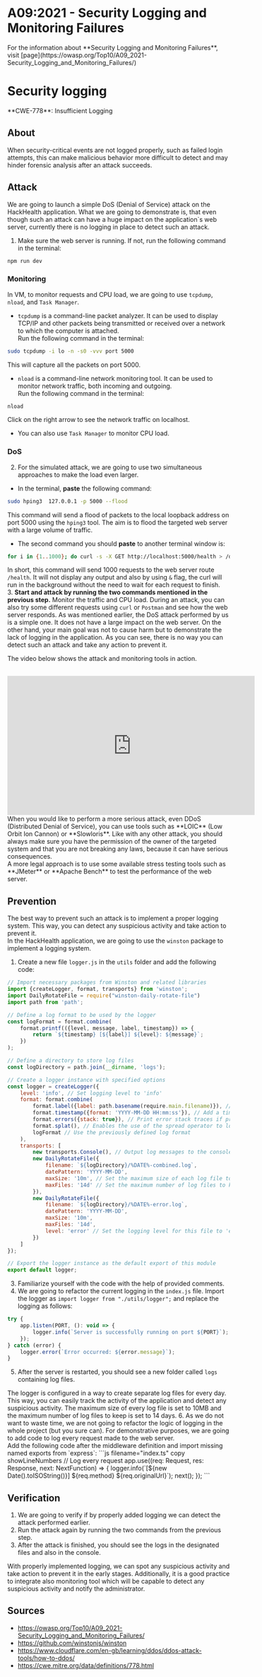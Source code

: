 
# A09:2021 - Security Logging and Monitoring Failures

<Callout type="info" emoji="ℹ️">
For the information about **Security Logging and Monitoring Failures**, visit [page](https://owasp.org/Top10/A09_2021-Security_Logging_and_Monitoring_Failures/)
</Callout>

# Security logging

<Callout type="warning" emoji="🔍">
    **CWE-778**: Insufficient Logging
</Callout>

## About
When security-critical events are not logged properly, such as failed login attempts, this can make malicious behavior more difficult to detect and may hinder forensic analysis after an attack succeeds.

## Attack
We are going to launch a simple DoS (Denial of Service) attack on the HackHealth application. What we are going to demonstrate is, that even though such an attack can have a huge impact on the application`s web server, currently there is no logging in place to detect such an attack.

1. Make sure the web server is running. If not, run the following command in the terminal:
  ```bash
  npm run dev
  ```
### Monitoring
In VM, to monitor requests and CPU load, we are going to use `tcpdump`, `nload`, and `Task Manager`. <br />
  * `tcpdump` is a command-line packet analyzer. It can be used to display TCP/IP and other packets being transmitted or received over a network to which the computer is attached. <br />
Run the following command in the terminal:
  ```bash
  sudo tcpdump -i lo -n -s0 -vvv port 5000
  ```
This will capture all the packets on port 5000. <br />
  * `nload` is a command-line network monitoring tool. It can be used to monitor network traffic, both incoming and outgoing. <br />
Run the following command in the terminal:
  ```bash
  nload
  ```
Click on the right arrow to see the network traffic on localhost. <br />
   * You can also use `Task Manager` to monitor CPU load. <br />
### DoS
2. For the simulated attack, we are going to use two simultaneous approaches to make the load even larger. <br />
  - In the terminal, **paste** the following command:
  ```bash
  sudo hping3  127.0.0.1 -p 5000 --flood
  ```
This command will send a flood of packets to the local loopback address on port 5000 using the `hping3` tool. The aim is to flood the targeted web server with a large volume of traffic.
  - The second command you should **paste** to another terminal window is:
  ```bash
  for i in {1..1000}; do curl -s -X GET http://localhost:5000/health > /dev/null & done
  ```
In short, this command will send 1000 requests to the web server route `/health`. It will not display any output and also by using `&` flag, the curl will run in the background without the need to wait for each request to finish. <br />
3. **Start and attack by running the two commands mentioned in the previous step.**
Monitor the traffic and CPU load. During an attack, you can also try some different requests using `curl` or `Postman` and see how the web server responds.
<Callout type="info" emoji="ℹ️">
    As was mentioned earlier, the DoS attack performed by us is a simple one. It does not have a large impact on the web
    server. On the other hand, your main goal was not to cause harm but to demonstrate the lack of logging in the
    application. As you can see, there is no way you can detect such an attack and take any action to prevent it.
</Callout>

The video below shows the attack and monitoring tools in action. <br />
<br/>
<iframe width="560" height="315" src="https://www.youtube.com/embed/Ijs6DEaTbss" title="YouTube video player"
        frameborder="0"
        allow="accelerometer; autoplay; clipboard-write; encrypted-media; gyroscope; picture-in-picture; web-share"
        allowfullscreen></iframe>


<Callout emoji="💡">
    When you would like to perform a more serious attack, even DDoS (Distributed Denial of Service), you can use tools
    such as **LOIC** (Low Orbit Ion Cannon) or **Slowloris**. Like with any other attack, you should always make sure
    you have the permission of the owner of the targeted system and that you are not breaking any laws, because it can
    have serious consequences. <br/>
    A more legal approach is to use some available stress testing tools such as **JMeter** or **Apache Bench** to test the
    performance of the web server. <br/>
</Callout>

## Prevention
The best way to prevent such an attack is to implement a proper logging system. This way, you can detect any suspicious activity and take action to prevent it. <br />
In the HackHealth application, we are going to use the `winston` package to implement a logging system. <br />
1. Create a new file `logger.js` in the `utils` folder and add the following code:
```js filename="logger.ts" copy showLineNumbers
// Import necessary packages from Winston and related libraries
import {createLogger, format, transports} from 'winston';
import DailyRotateFile = require("winston-daily-rotate-file")
import path from 'path';

// Define a log format to be used by the logger
const logFormat = format.combine(
    format.printf(({level, message, label, timestamp}) => {
        return `${timestamp} [${label}] ${level}: ${message}`;
    })
);

// Define a directory to store log files
const logDirectory = path.join(__dirname, 'logs');

// Create a logger instance with specified options
const logger = createLogger({
    level: 'info', // Set logging level to 'info'
    format: format.combine(
        format.label({label: path.basename(require.main.filename)}), // Add the name of the main script file as a label
        format.timestamp({format: 'YYYY-MM-DD HH:mm:ss'}), // Add a timestamp to log messages
        format.errors({stack: true}), // Print error stack traces if present
        format.splat(), // Enables the use of the spread operator to log additional arguments
        logFormat // Use the previously defined log format
    ),
    transports: [
        new transports.Console(), // Output log messages to the console
        new DailyRotateFile({
            filename: `${logDirectory}/%DATE%-combined.log`,
            datePattern: 'YYYY-MM-DD',
            maxSize: '10m', // Set the maximum size of each log file to 10MB
            maxFiles: '14d' // Set the maximum number of log files to keep for 14 days
        }),
        new DailyRotateFile({
            filename: `${logDirectory}/%DATE%-error.log`,
            datePattern: 'YYYY-MM-DD',
            maxSize: '10m',
            maxFiles: '14d',
            level: 'error' // Set the logging level for this file to 'error'
        })
    ]
});

// Export the logger instance as the default export of this module
export default logger;
```

3. Familiarize yourself with the code with the help of provided comments. <br />
4. We are going to refactor the current logging in the `index.js` file. Import the logger as `import logger from "./utils/logger";` and replace the logging as follows:
```js filename="index.ts" copy showLineNumbers {3,6}
try {
    app.listen(PORT, (): void => {
        logger.info(`Server is successfully running on port ${PORT}`);
    });
} catch (error) {
    logger.error(`Error occurred: ${error.message}`);
}
```
5. After the server is restarted, you should see a new folder called `logs` containing log files. <br />
<Callout type="info" emoji="ℹ️">
    The logger is configured in a way to create separate log files for every day. This way, you can easily track the
    activity of the application and detect any suspicious activity. The maximum size of every log file is set to 10MB and
    the maximum number of log files to keep is set to 14 days.
</Callout>
6. As we do not want to waste time, we are not going to refactor the logic of logging in the whole project (but you sure can). For demonstrative purposes, we are going to add code to log every request made to the web server. 
<br/>
  Add the following code after the middleware definition and import missing named exports from `express`:
```js filename="index.ts" copy showLineNumbers
// Log every request
app.use((req: Request, res: Response, next: NextFunction) => {
  logger.info(`[${new Date().toISOString()}] ${req.method} ${req.originalUrl}`);
  next();
});
```

## Verification
1. We are going to verify if by properly added logging we can detect the attack performed earlier. <br />
2. Run the attack again by running the two commands from the previous step. <br />
3. After the attack is finished, you should see the logs in the designated files and also in the console.
<Callout emoji="💡">
    With properly implemented logging, we can spot any suspicious activity and take action to prevent it in the early
    stages. Additionally, it is a good practice to integrate also monitoring tool which will be capable to detect any
    suspicious activity and notify the administrator.
</Callout>

## Sources
* https://owasp.org/Top10/A09_2021-Security_Logging_and_Monitoring_Failures/
* https://github.com/winstonjs/winston
* https://www.cloudflare.com/en-gb/learning/ddos/ddos-attack-tools/how-to-ddos/
* https://cwe.mitre.org/data/definitions/778.html
